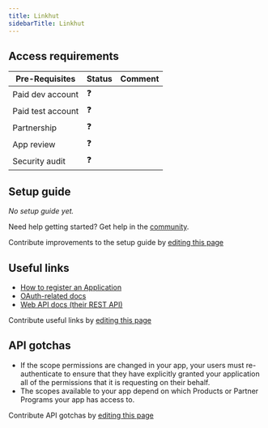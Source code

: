 ```yaml
---
title: Linkhut
sidebarTitle: Linkhut
---
```



<Overview />
<PreBuiltTooling />
<PreBuiltUseCases />

## Access requirements
| Pre-Requisites | Status | Comment|
| - | - | - |
| Paid dev account | ❓ |  |
| Paid test account | ❓ |  |
| Partnership | ❓ | |
| App review | ❓ |  |
| Security audit | ❓ | |


## Setup guide

_No setup guide yet._

<Tip>Need help getting started? Get help in the [community](https://nango.dev/slack).</Tip>

<Note>Contribute improvements to the setup guide by [editing this page](https://github.com/nangohq/nango/tree/master/docs-v2/integrations/all/linkhut.mdx)</Note>


## Useful links

-   [How to register an Application](https://ln.ht/_/login)
-   [OAuth-related docs](https://docs.linkhut.org/overview.html#oauth-applications)
-   [Web API docs (their REST API)](https://docs.linkhut.org/posts.html#content)

<Note>Contribute useful links by [editing this page](https://github.com/nangohq/nango/tree/master/docs-v2/integrations/all/linkhut.mdx)</Note>

## API gotchas

-   If the scope permissions are changed in your app, your users must re-authenticate to ensure that they have explicitly granted your application all of the permissions that it is requesting on their behalf.
-   The scopes available to your app depend on which Products or Partner Programs your app has access to.

<Note>Contribute API gotchas by [editing this page](https://github.com/nangohq/nango/tree/master/docs-v2/integrations/all/linkhut.mdx)</Note>
